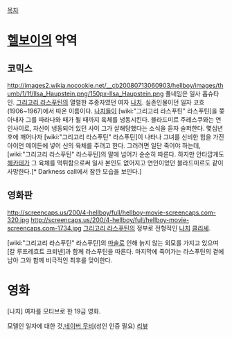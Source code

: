 [[목차]]
= [[헬보이]]의 악역 =
== 코믹스 ==
http://images2.wikia.nocookie.net/__cb20080713060903/hellboy/images/thumb/1/1f/Ilsa_Haupstein.png/150px-Ilsa_Haupstein.png
풀네임은 일사 홉슈타인. [[그리고리 라스푸틴]]의 열렬한 추종자였던 여자 [[나치]]. 실존인물이던 일자 코흐(1906~1967)에서 따온 이름이다. [[나치]]들이 [wiki:"그리고리 라스푸틴" 라스푸틴]을 쫒아내자 그를 따라나와 때가 될 때까지 육체를 냉동시킨다. 블라드미르 주레스쿠와는 연인사이로, 자신이 냉동되어 있던 사이 그가 살해당했다는 소식을 듣자 슬퍼한다.
몇십년 후에 깨어나자 [wiki:"그리고리 라스푸틴" 라스푸틴]이 나타나 그녀를 신비한 힘을 가진 아이언 메이든에 넣어 신의 육체를 주려고 한다. 그러려면 일단 죽어야 하는데, [wiki:"그리고리 라스푸틴" 라스푸틴]의 말에 넘어가 순순히 따른다. 하지만 안타깝게도 [[헤카테]]가 그 육체를 먹튀함으로써 일사 본인도 없어지고 연인이었던 블라드미르도 같이 사망한다.[* Darkness call에서 잠깐 모습을 보인다.]

== 영화판  ==
http://screencaps.us/200/4-hellboy/full/hellboy-movie-screencaps.com-320.jpg
http://screencaps.us/200/4-hellboy/full/hellboy-movie-screencaps.com-1734.jpg
[[그리고리 라스푸틴]]의 정부로 전형적인 [[나치]] [[클리셰]].

[wiki:"그리고리 라스푸틴" 라스푸틴]의 [[마술]]로 인해 늙지 않는 외모를 가지고 있으며 [칼 루프레흐트 크뢰넨]과 함께 라스푸틴을 따른다. 마지막에 죽어가는 라스푸틴의 곁에 남아 그와 함께 비극적인 최후를 맞이한다.


= 영화 =
[나치] 여자를 모티브로 한 19금 영화.

모델인 일자에 대한 것,[http://movie.naver.com/movie/bi/mi/basic.nhn?code=14587 네이버 무비](성인 인증 필요)
[http://blog.naver.com/enmupa?Redirect=Log&logNo=120063397558 리뷰]
